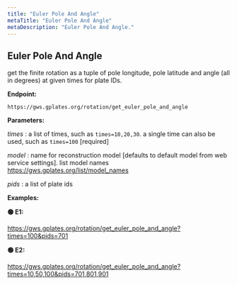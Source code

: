 ```yaml
---
title: "Euler Pole And Angle"
metaTitle: "Euler Pole And Angle"
metaDescription: "Euler Pole And Angle."
---
```


## Euler Pole And Angle

get the finite rotation as a tuple of pole longitude, pole latitude and angle (all in degrees) at given times for plate IDs.

**Endpoint:**

    https://gws.gplates.org/rotation/get_euler_pole_and_angle

**Parameters:**

*times* : a list of times, such as `times=10,20,30`. a single time can also be used, such as `times=100` [required]

*model* : name for reconstruction model [defaults to default model from web service settings]. list model names <https://gws.gplates.org/list/model_names>

*pids* : a list of plate ids
    

**Examples:**

**&#128994; E1:** 

<https://gws.gplates.org/rotation/get_euler_pole_and_angle?times=100&pids=701>

**&#128994; E2:**  

<https://gws.gplates.org/rotation/get_euler_pole_and_angle?times=10,50,100&pids=701,801,901>